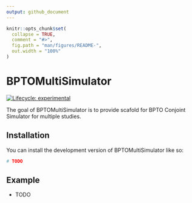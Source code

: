 ```yaml
---
output: github_document
---
```


<!-- README.md is generated from README.Rmd. Please edit that file -->

```r
knitr::opts_chunk$set(
  collapse = TRUE,
  comment = "#>",
  fig.path = "man/figures/README-",
  out.width = "100%"
)
```

# BPTOMultiSimulator

<!-- badges: start -->
[![Lifecycle: experimental](https://img.shields.io/badge/lifecycle-experimental-orange.svg)](https://lifecycle.r-lib.org/articles/stages.html#experimental)
<!-- badges: end -->

The goal of BPTOMultiSimulator is to provide scafold for BPTO Conjoint Simulator for multiple studies.

## Installation

You can install the development version of BPTOMultiSimulator like so:

``` r
# TODO
```

## Example

* TODO

